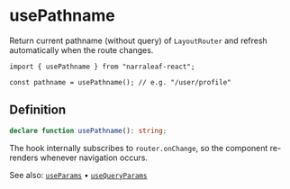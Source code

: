 # usePathname

Return current pathname (without query) of `LayoutRouter` and refresh automatically when the route changes.

```tsx
import { usePathname } from "narraleaf-react";

const pathname = usePathname(); // e.g. "/user/profile"
```

## Definition

```typescript
declare function usePathname(): string;
```

The hook internally subscribes to `router.onChange`, so the component re-renders whenever navigation occurs.

See also: [`useParams`](./useParams) • [`useQueryParams`](./useQueryParams) 